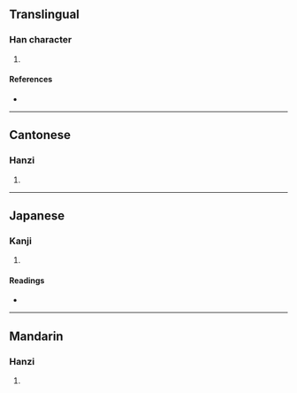 {{character info/new}}
==Translingual==

===Han character===
{{Han char|rn=94|rad=犬|as=09|sn=12|four=43227|canj=KHHSB,KHISB|ids=⿰犭扁}}

# {{defn|Han|sort=犬09}}

====References====
* {{Han ref|kx=0715.190|dkj=20556|dj=1127.150|hdz=21360.050|uh=7335|ud=29493|bh=DA78|bd=55928}}

----

==Cantonese==

===Hanzi===
{{yue-hanzi|jyut=|y=bin1}}

# {{defn|lang=yue|sort=犬09}}

----

==Japanese==

===Kanji===
{{ja-kanji|grade=|rs=犬09}}

# {{defn|lang=ja|sort=犬09}}

====Readings====
* {{ja-readings|on=[[へん]] (hen), [[ひん]] (hin), [[びん]] (bin)|kun=|nanori=}}

----

==Mandarin==

===Hanzi===
{{cmn-hanzi|pin=[[biān]] ([[bian1]])|wg=pien<sup>1</sup>}}

# {{defn|lang=cmn|sort=犬09}}